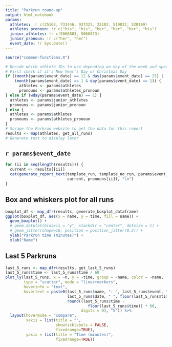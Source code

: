 ```yaml
---
title: "Parkrun round-up"
output: html_notebook
params:
  athletes: !r c(25103, 733446, 937323, 25102, 519832, 520109)
  athletes_pronoun: !r c("his", "his", "her", "her", "her", "his")
  junior_athletes: !r c(5066803, 5066873)
  junior_pronoun: !r c("her", "her")
  event_date: !r Sys.Date()
---
```


```r
source("common-functions.R")
```

```r
# Decide which athlete IDs to use depending on day of the week and special days
# First check if it's New Year's Day or Christmas Day
if ((month(params$event_date) == 12 & day(params$event_date) == 25) |
    (month(params$event_date) == 1 & day(params$event_date) == 1)) {
      athletes <- params$athletes
      pronouns <- params$athletes_pronoun
} else if (wday(params$event_date) == 1) {
  athletes <- params$junior_athletes
  pronouns <- params$junior_pronoun
} else {
  athletes <- params$athletes
  pronouns <- params$athletes_pronoun
}
# Scrape the Parkrun website to get the data for this report
results <- map(athletes, get_all_runs)
# Generate text to display later
```

## `r params$event_date`

```r
for (ii in seq(length(results))) {
  current <- results[[ii]]
  cat(generate_report_text(template_run, template_no_run, params$event_date,
                           current, pronouns[ii]), "\n")
}
```

## Box and whiskers plot for all runs

```r
boxplot_df <- map_dfr(results, generate_boxplot_dataframe)
ggplot(boxplot_df, aes(x = name, y = time, fill = name)) + 
  geom_boxplot() +
  # geom_dotplot(binaxis = "y", stackdir = "center", dotsize = 1) +
  # geom_jitter(shape=16, position = position_jitter(0.2)) +
  ylab("Parkrun time (minutes)") +
  xlab("Name")
```

## Last 5 Parkruns

```r
last_5_runs <- map_dfr(results, get_last_5_runs)
last_5_runs$time <- last_5_runs$time / 60
plot_ly(last_5_runs, x = ~n, y = ~time, group = ~name, color = ~name,
        type = "scatter", mode = "lines+markers",
        hoverinfo = "text",
        hovertext = paste0(last_5_runs$name, ": ", last_5_runs$event, "<br>",
                           last_5_runs$date, " ", floor(last_5_runs$time), "M ",
                           round((last_5_runs$time -
                                    floor(last_5_runs$time)) * 60,
                                 digits = 0), "S")) %>%
  layout(hovermode = "compare",
         xaxis = list(title = "",
                      showticklabels = FALSE,
                      fixedrange=TRUE),
         yaxis = list(title = "Time (minutes)",
                      fixedrange=TRUE))
```

